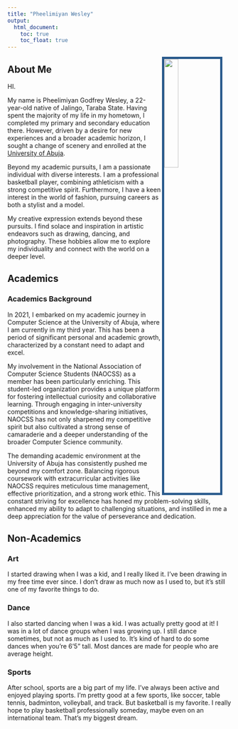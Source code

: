 ---
title: "Pheelimiyan Wesley"
output: 
  html_document:
    toc: true
    toc_float: true
---

<img src= "C:/Users/vader_kun/OneDrive/Documents/R programming course/pheelimiyanwesley.github.io/Portfolio_IMG.jpg.jpg" style="width:25%; border:5px solid; color: #2a5b8d; margin-right: 20px" align="right">

## About Me

HI.

My name is Pheelimiyan Godfrey Wesley, a 22-year-old native of Jalingo, Taraba State. Having spent the majority of my life in my hometown, I completed my primary and secondary education there. However, driven by a desire for new experiences and a broader academic horizon, I sought a change of scenery and enrolled at the [University of Abuja](https://www.uniabuja.edu.ng/).

Beyond my academic pursuits, I am a passionate individual with diverse interests. I am a professional basketball player, combining athleticism with a strong competitive spirit. Furthermore, I have a keen interest in the world of fashion, pursuing careers as both a stylist and a model.

My creative expression extends beyond these pursuits. I find solace and inspiration in artistic endeavors such as drawing, dancing, and photography. These hobbies allow me to explore my individuality and connect with the world on a deeper level.

## Academics
### Academics Background

In 2021, I embarked on my academic journey in Computer Science at the University of Abuja, where I am currently in my third year. This has been a period of significant personal and academic growth, characterized by a constant need to adapt and excel.

My involvement in the National Association of Computer Science Students (NAOCSS) as a member has been particularly enriching. This student-led organization provides a unique platform for fostering intellectual curiosity and collaborative learning. Through engaging in inter-university competitions and knowledge-sharing initiatives, NAOCSS has not only sharpened my competitive spirit but also cultivated a strong sense of camaraderie and a deeper understanding of the broader Computer Science community.

The demanding academic environment at the University of Abuja has consistently pushed me beyond my comfort zone. Balancing rigorous coursework with extracurricular activities like NAOCSS requires meticulous time management, effective prioritization, and a strong work ethic. This constant striving for excellence has honed my problem-solving skills, enhanced my ability to adapt to challenging situations, and instilled in me a deep appreciation for the value of perseverance and dedication.

## Non-Academics
### Art

I started drawing when I was a kid, and I really liked it. I've been drawing in my free time ever since. I don't draw as much now as I used to, but it's still one of my favorite things to do.

### Dance

I also started dancing when I was a kid. I was actually pretty good at it! I was in a lot of dance groups when I was growing up. I still dance sometimes, but not as much as I used to. It's kind of hard to do some dances when you're 6'5" tall. Most dances are made for people who are average height.

### Sports

After school, sports are a big part of my life. I've always been active and enjoyed playing sports. I'm pretty good at a few sports, like soccer, table tennis, badminton, volleyball, and track. But basketball is my favorite. I really hope to play basketball professionally someday, maybe even on an international team. That's my biggest dream.
